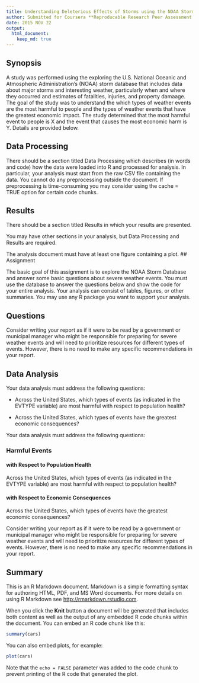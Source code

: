 ```yaml
---
title: Understanding Deleterious Effects of Storms using the NOAA Storm Data
author: Submitted for Coursera **Reproducable Research Peer Assessment 2**
date: 2015 NOV 22
output: 
  html_document:
    keep_md: true
---
```

## Synopsis

A study was performed using the exploring the U.S. National Oceanic and Atmospheric Administration's (NOAA) storm database that includes data about major storms and interesting weather, particularly when and where they occurred and estimates of fatalities, injuries, and property damaage. The goal of the study was to understand the which types of weather events are the most harmful to people and the types of weather events that have the greatest economic impact. The study determined that the most harmful event to people is X and the event that causes the most economic harm is Y. Details are provided below.

## Data Processing 
There should be a section titled Data Processing which describes (in words and code) how the data were loaded into R and processed for analysis. In particular, your analysis must start from the raw CSV file containing the data. You cannot do any preprocessing outside the document. If preprocessing is time-consuming you may consider using the cache = TRUE option for certain code chunks.

## Results
There should be a section titled Results in which your results are presented.

You may have other sections in your analysis, but Data Processing and Results are required.

The analysis document must have at least one figure containing a plot.
## Assignment

The basic goal of this assignment is to explore the NOAA Storm Database and answer some basic questions about severe weather events. You must use the database to answer the questions below and show the code for your entire analysis. Your analysis can consist of tables, figures, or other summaries. You may use any R package you want to support your analysis.

## Questions


Consider writing your report as if it were to be read by a government or municipal manager who might be responsible for preparing for severe weather events and will need to prioritize resources for different types of events. However, there is no need to make any specific recommendations in your report.


## Data Analysis

Your data analysis must address the following questions:

* Across the United States, which types of events (as indicated in the EVTYPE variable) are most harmful with respect to population health?

* Across the United States, which types of events have the greatest economic consequences?

Your data analysis must address the following questions:

### Harmful Events

#### with Respect to Population Health

Across the United States, which types of events (as indicated in the EVTYPE variable) are most harmful with respect to population health?

#### with Respect to Economic Consequences

Across the United States, which types of events have the greatest economic consequences?

Consider writing your report as if it were to be read by a government or municipal manager who might be responsible for preparing for severe weather events and will need to prioritize resources for different types of events. However, there is no need to make any specific recommendations in your report.

## Summary

This is an R Markdown document. Markdown is a simple formatting syntax for authoring HTML, PDF, and MS Word documents. For more details on using R Markdown see <http://rmarkdown.rstudio.com>.

When you click the **Knit** button a document will be generated that includes both content as well as the output of any embedded R code chunks within the document. You can embed an R code chunk like this:

```r
summary(cars)
```

You can also embed plots, for example:

```r
plot(cars)
```

Note that the `echo = FALSE` parameter was added to the code chunk to prevent printing of the R code that generated the plot.
